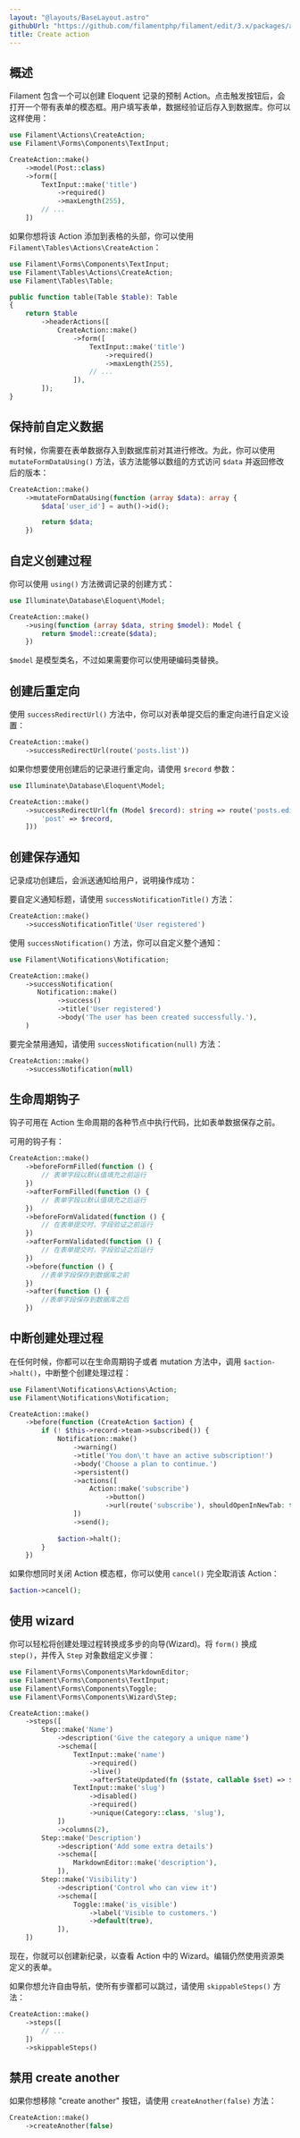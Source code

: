 ```yaml
---
layout: "@layouts/BaseLayout.astro"
githubUrl: "https://github.com/filamentphp/filament/edit/3.x/packages/actions/docs/07-prebuilt-actions/01-create.md"
title: Create action
---
```


## 概述

Filament 包含一个可以创建 Eloquent 记录的预制 Action。点击触发按钮后，会打开一个带有表单的模态框。用户填写表单，数据经验证后存入到数据库。你可以这样使用：

```php
use Filament\Actions\CreateAction;
use Filament\Forms\Components\TextInput;

CreateAction::make()
    ->model(Post::class)
    ->form([
        TextInput::make('title')
            ->required()
            ->maxLength(255),
        // ...
    ])
```

如果你想将该 Action 添加到表格的头部，你可以使用 `Filament\Tables\Actions\CreateAction`：

```php
use Filament\Forms\Components\TextInput;
use Filament\Tables\Actions\CreateAction;
use Filament\Tables\Table;

public function table(Table $table): Table
{
    return $table
        ->headerActions([
            CreateAction::make()
                ->form([
                    TextInput::make('title')
                        ->required()
                        ->maxLength(255),
                    // ...
                ]),
        ]);
}
```

## 保持前自定义数据

有时候，你需要在表单数据存入到数据库前对其进行修改。为此，你可以使用 `mutateFormDataUsing()` 方法，该方法能够以数组的方式访问 `$data` 并返回修改后的版本：

```php
CreateAction::make()
    ->mutateFormDataUsing(function (array $data): array {
        $data['user_id'] = auth()->id();

        return $data;
    })
```

## 自定义创建过程

你可以使用 `using()` 方法微调记录的创建方式：

```php
use Illuminate\Database\Eloquent\Model;

CreateAction::make()
    ->using(function (array $data, string $model): Model {
        return $model::create($data);
    })
```

`$model` 是模型类名，不过如果需要你可以使用硬编码类替换。

## 创建后重定向

使用 `successRedirectUrl()` 方法中，你可以对表单提交后的重定向进行自定义设置：

```php
CreateAction::make()
    ->successRedirectUrl(route('posts.list'))
```

如果你想要使用创建后的记录进行重定向，请使用 `$record` 参数：

```php
use Illuminate\Database\Eloquent\Model;

CreateAction::make()
    ->successRedirectUrl(fn (Model $record): string => route('posts.edit', [
        'post' => $record,
    ]))
```

## 创建保存通知

记录成功创建后，会派送通知给用户，说明操作成功：

要自定义通知标题，请使用 `successNotificationTitle()` 方法：

```php
CreateAction::make()
    ->successNotificationTitle('User registered')
```

使用 `successNotification()` 方法，你可以自定义整个通知：

```php
use Filament\Notifications\Notification;

CreateAction::make()
    ->successNotification(
       Notification::make()
            ->success()
            ->title('User registered')
            ->body('The user has been created successfully.'),
    )
```

要完全禁用通知，请使用 `successNotification(null)` 方法：

```php
CreateAction::make()
    ->successNotification(null)
```

## 生命周期钩子

钩子可用在 Action 生命周期的各种节点中执行代码，比如表单数据保存之前。

可用的钩子有：

```php
CreateAction::make()
    ->beforeFormFilled(function () {
        // 表单字段以默认值填充之前运行
    })
    ->afterFormFilled(function () {
        // 表单字段以默认值填充之后运行
    })
    ->beforeFormValidated(function () {
        // 在表单提交时，字段验证之前运行
    })
    ->afterFormValidated(function () {
        // 在表单提交时，字段验证之后运行
    })
    ->before(function () {
        //表单字段保存到数据库之前
    })
    ->after(function () {
        //表单字段保存到数据库之后
    })
```

## 中断创建处理过程

在任何时候，你都可以在生命周期钩子或者 mutation 方法中，调用 `$action->halt()`，中断整个创建处理过程：

```php
use Filament\Notifications\Actions\Action;
use Filament\Notifications\Notification;

CreateAction::make()
    ->before(function (CreateAction $action) {
        if (! $this->record->team->subscribed()) {
            Notification::make()
                ->warning()
                ->title('You don\'t have an active subscription!')
                ->body('Choose a plan to continue.')
                ->persistent()
                ->actions([
                    Action::make('subscribe')
                        ->button()
                        ->url(route('subscribe'), shouldOpenInNewTab: true),
                ])
                ->send();
        
            $action->halt();
        }
    })
```

如果你想同时关闭 Action 模态框，你可以使用 `cancel()` 完全取消该 Action：

```php
$action->cancel();
```

## 使用 wizard

你可以轻松将创建处理过程转换成多步的向导(Wizard)。将 `form()` 换成 `step()`，并传入 `Step` 对象数组定义步骤：

```php
use Filament\Forms\Components\MarkdownEditor;
use Filament\Forms\Components\TextInput;
use Filament\Forms\Components\Toggle;
use Filament\Forms\Components\Wizard\Step;

CreateAction::make()
    ->steps([
        Step::make('Name')
            ->description('Give the category a unique name')
            ->schema([
                TextInput::make('name')
                    ->required()
                    ->live()
                    ->afterStateUpdated(fn ($state, callable $set) => $set('slug', Str::slug($state))),
                TextInput::make('slug')
                    ->disabled()
                    ->required()
                    ->unique(Category::class, 'slug'),
            ])
            ->columns(2),
        Step::make('Description')
            ->description('Add some extra details')
            ->schema([
                MarkdownEditor::make('description'),
            ]),
        Step::make('Visibility')
            ->description('Control who can view it')
            ->schema([
                Toggle::make('is_visible')
                    ->label('Visible to customers.')
                    ->default(true),
            ]),
    ])
```

现在，你就可以创建新纪录，以查看 Action 中的 Wizard。编辑仍然使用资源类定义的表单。

如果你想允许自由导航，使所有步骤都可以跳过，请使用 `skippableSteps()` 方法：

```php
CreateAction::make()
    ->steps([
        // ...
    ])
    ->skippableSteps()
```

## 禁用 create another

如果你想移除 "create another" 按钮，请使用 `createAnother(false)` 方法：

```php
CreateAction::make()
    ->createAnother(false)
```
